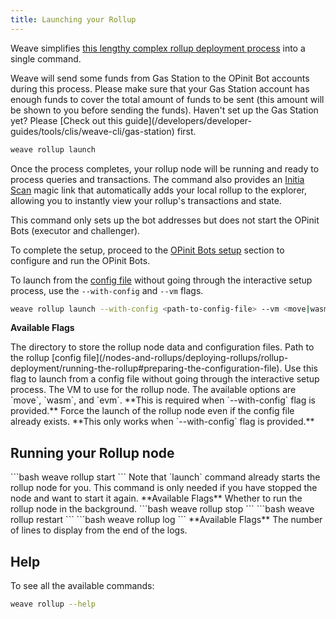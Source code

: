```yaml
---
title: Launching your Rollup
---
```


Weave simplifies [this lengthy complex rollup deployment process](/nodes-and-rollups/deploying-rollups/rollup-deployment/introduction) into a single command.

<Note>
  Weave will send some funds from Gas Station to the OPinit Bot accounts during this process. Please make sure that your Gas Station account has enough funds to cover the total amount of funds to be sent (this amount will be shown to you before sending the funds).
</Note>
<Warning>
  Haven't set up the Gas Station yet? Please [Check out this guide](/developers/developer-guides/tools/clis/weave-cli/gas-station) first.
</Warning>

```bash
weave rollup launch
```

Once the process completes, your rollup node will be running and ready to process queries and transactions.
The command also provides an [Initia Scan](https://scan.testnet.initia.xyz/) magic link that automatically adds your local rollup to the explorer, allowing you to instantly view your rollup's transactions and state.

<Note>
This command only sets up the bot addresses but does not start the OPinit Bots (executor and challenger).

To complete the setup, proceed to the [OPinit Bots setup](/developers/developer-guides/tools/clis/weave-cli/rollup-management/opinit-bots) section to configure and run the OPinit Bots.
</Note>

To launch from the [config file](/nodes-and-rollups/deploying-rollups/rollup-deployment/running-the-rollup#preparing-the-configuration-file) without going through the interactive setup process, use the `--with-config` and `--vm` flags.
```bash
weave rollup launch --with-config <path-to-config-file> --vm <move|wasm|evm>
```

**Available Flags**

<ParamField path="--minitia-dir" type="string" default="~/.minitia">
  The directory to store the rollup node data and configuration files.
</ParamField>
<ParamField path="--with-config" type="string">
  Path to the rollup [config file](/nodes-and-rollups/deploying-rollups/rollup-deployment/running-the-rollup#preparing-the-configuration-file). Use this flag to launch from a config file without going through the interactive setup process.
</ParamField>
<ParamField path="--vm" type="string">
  The VM to use for the rollup node. The available options are `move`, `wasm`,
  and `evm`. **This is required when `--with-config` flag is provided.**
</ParamField>
<ParamField path="--force,-f" type="boolean" default="false">
  Force the launch of the rollup node even if the config file already exists.
  **This only works when `--with-config` flag is provided.**
</ParamField>

## Running your Rollup node

<Tabs>
  <Tab title="Start">
    ```bash
    weave rollup start
    ```
    <Note>
      Note that `launch` command already starts the rollup node for you. This
      command is only needed if you have stopped the node and want to start it
      again.
    </Note>
    **Available Flags**
    <ParamField path="--detach, -d" type="boolean" default="false">
      Whether to run the rollup node in the background.
    </ParamField>
  </Tab>
  <Tab title="Stop">
    ```bash
    weave rollup stop
    ```
  </Tab>
  <Tab title="Restart">
    ```bash
    weave rollup restart
    ```
  </Tab>
  <Tab title="View logs">
    ```bash
    weave rollup log
    ```
    **Available Flags**
    <ParamField path="-n" type="number" default="100">
      The number of lines to display from the end of the logs.
    </ParamField>
  </Tab>
</Tabs>

## Help

To see all the available commands:

```bash
weave rollup --help
```
